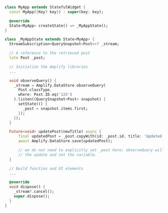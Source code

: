 ```dart
class MyApp extends StatefulWidget {
  const MyApp({Key? key}) : super(key: key);

  @override
  State<MyApp> createState() => _MyAppState();
}

class _MyAppState extends State<MyApp> {
  StreamSubscription<QuerySnapshot<Post>>? _stream;

  // A reference to the retrieved post
  late Post _post;

  // Initialize the Amplify libraries
  ...

  void observeQuery() {
    _stream = Amplify.DataStore.observeQuery(
      Post.classType,
      where: Post.ID.eq('123')
    ).listen((QuerySnapshot<Post> snapshot) {
      setState(() {
        _post = snapshot.items.first;
      });
    });
  }

  Future<void> updatePost(newTitle) async {
      final updatedPost = _post.copyWith(id: _post.id, title: 'Updated Title');
      await Amplify.DataStore.save(updatedPost);

      // we do not need to explicitly set _post here; observeQuery will see
      // the update and set the variable.
  }

  // Build function and UI elements
  ...

  @override
  void dispose() {
    _stream?.cancel();
    super.dispose();
  }
}

```
